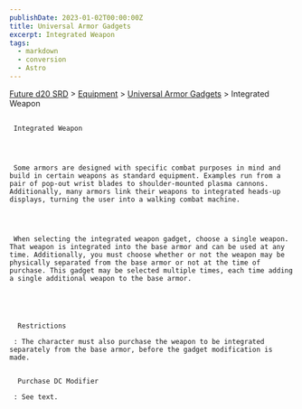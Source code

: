 ```yaml
---
publishDate: 2023-01-02T00:00:00Z
title: Universal Armor Gadgets
excerpt: Integrated Weapon
tags:
  - markdown
  - conversion
  - Astro
---
```









[Future d20 SRD](/#futureD20)
     > [Equipment](future-d20-srd-equipment-index)
     > [Universal Armor Gadgets](future-d20-srd-equipment-gadgets-universal-armor-index)
     > Integrated Weapon
    





## 
     Integrated Weapon
    



     Some armors are designed with specific combat purposes in mind and build in certain weapons as standard equipment. Examples run from a pair of pop-out wrist blades to shoulder-mounted plasma cannons. Additionally, many armors link their weapons to integrated heads-up displays, turning the user into a walking combat machine.
    



     When selecting the integrated weapon gadget, choose a single weapon. That weapon is integrated into the base armor and can be used at any time. Additionally, you must choose whether or not the weapon may be physically separated from the base armor or not at the time of purchase. This gadget may be selected multiple times, each time adding a single additional weapon to the base armor.
    




      Restrictions
     
     : The character must also purchase the weapon to be integrated separately from the base armor, before the gadget modification is made.
     

      Purchase DC Modifier
     
     : See text.
    




